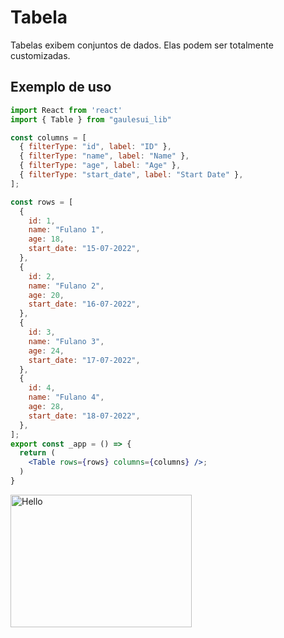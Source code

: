 
# Tabela

Tabelas exibem conjuntos de dados. Elas podem ser totalmente customizadas.

## Exemplo de uso

```jsx
import React from 'react'
import { Table } from "gaulesui_lib"

const columns = [
  { filterType: "id", label: "ID" },
  { filterType: "name", label: "Name" },
  { filterType: "age", label: "Age" },
  { filterType: "start_date", label: "Start Date" },
];

const rows = [
  {
    id: 1,
    name: "Fulano 1",
    age: 18,
    start_date: "15-07-2022",
  },
  {
    id: 2,
    name: "Fulano 2",
    age: 20,
    start_date: "16-07-2022",
  },
  {
    id: 3,
    name: "Fulano 3",
    age: 24,
    start_date: "17-07-2022",
  },
  {
    id: 4,
    name: "Fulano 4",
    age: 28,
    start_date: "18-07-2022",
  },
];
export const _app = () => {
  return (
    <Table rows={rows} columns={columns} />;
  )
}
```

<Image src="/table1.PNG" alt="Hello" width="290" height="212" />



